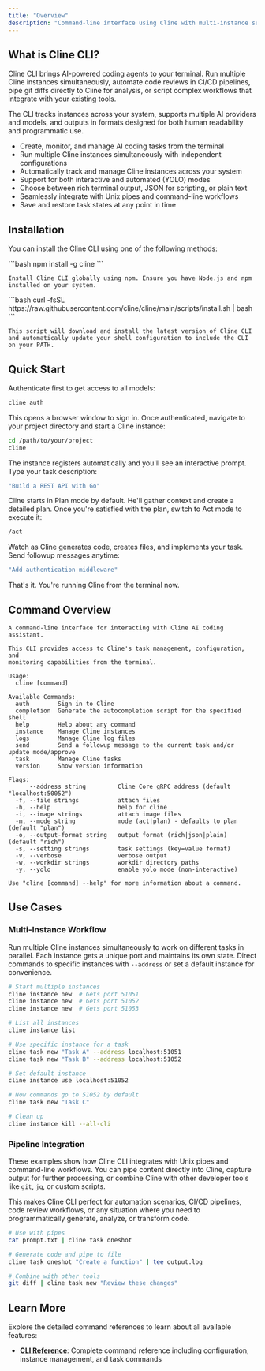 ```yaml
---
title: "Overview"
description: "Command-line interface using Cline with multi-instance support, task management, and pipeline integration"
---
```


## What is Cline CLI?

Cline CLI brings AI-powered coding agents to your terminal. Run multiple Cline
instances simultaneously, automate code reviews in CI/CD pipelines, pipe git
diffs directly to Cline for analysis, or script complex workflows that integrate
with your existing tools.

The CLI tracks instances across your system, supports multiple AI providers and
models, and outputs in formats designed for both human readability and
programmatic use.

- Create, monitor, and manage AI coding tasks from the terminal
- Run multiple Cline instances simultaneously with independent configurations
- Automatically track and manage Cline instances across your system
- Support for both interactive and automated (YOLO) modes
- Choose between rich terminal output, JSON for scripting, or plain text
- Seamlessly integrate with Unix pipes and command-line workflows
- Save and restore task states at any point in time

## Installation

You can install the Cline CLI using one of the following methods:

<Tabs>
  <Tab title="NPM">
    ```bash
    npm install -g cline
    ```
    
    Install Cline CLI globally using npm. Ensure you have Node.js and npm installed on your system.
  </Tab>

  <Tab title="Install Script">
    ```bash
    curl -fsSL https://raw.githubusercontent.com/cline/cline/main/scripts/install.sh | bash
    ```
    
    This script will download and install the latest version of Cline CLI and automatically update your shell configuration to include the CLI on your PATH.
  </Tab>
</Tabs>

## Quick Start

Authenticate first to get access to all models:

```bash
cline auth
```

This opens a browser window to sign in. Once authenticated, navigate to your
project directory and start a Cline instance:

```bash
cd /path/to/your/project
cline
```

The instance registers automatically and you'll see an interactive prompt. Type
your task description:

```bash
"Build a REST API with Go"
```

Cline starts in Plan mode by default. He'll gather context and create a detailed
plan. Once you're satisfied with the plan, switch to Act mode to execute it:

```bash
/act
```

Watch as Cline generates code, creates files, and implements your task. Send
followup messages anytime:

```bash
"Add authentication middleware"
```

That's it. You're running Cline from the terminal now.

## Command Overview

```
A command-line interface for interacting with Cline AI coding assistant.

This CLI provides access to Cline's task management, configuration, and
monitoring capabilities from the terminal.

Usage:
  cline [command]

Available Commands:
  auth        Sign in to Cline
  completion  Generate the autocompletion script for the specified shell
  help        Help about any command
  instance    Manage Cline instances
  logs        Manage Cline log files
  send        Send a followup message to the current task and/or update mode/approve
  task        Manage Cline tasks
  version     Show version information

Flags:
      --address string         Cline Core gRPC address (default "localhost:50052")
  -f, --file strings           attach files
  -h, --help                   help for cline
  -i, --image strings          attach image files
  -m, --mode string            mode (act|plan) - defaults to plan (default "plan")
  -o, --output-format string   output format (rich|json|plain) (default "rich")
  -s, --setting strings        task settings (key=value format)
  -v, --verbose                verbose output
  -w, --workdir strings        workdir directory paths
  -y, --yolo                   enable yolo mode (non-interactive)

Use "cline [command] --help" for more information about a command.
```

## Use Cases

### Multi-Instance Workflow

Run multiple Cline instances simultaneously to work on different tasks in
parallel. Each instance gets a unique port and maintains its own state. Direct
commands to specific instances with `--address` or set a default instance for
convenience.

```bash
# Start multiple instances
cline instance new  # Gets port 51051
cline instance new  # Gets port 51052
cline instance new  # Gets port 51053

# List all instances
cline instance list

# Use specific instance for a task
cline task new "Task A" --address localhost:51051
cline task new "Task B" --address localhost:51052

# Set default instance
cline instance use localhost:51052

# Now commands go to 51052 by default
cline task new "Task C"

# Clean up
cline instance kill --all-cli
```

### Pipeline Integration

These examples show how Cline CLI integrates with Unix pipes and command-line
workflows. You can pipe content directly into Cline, capture output for further
processing, or combine Cline with other developer tools like `git`, `jq`, or
custom scripts.

This makes Cline CLI perfect for automation scenarios, CI/CD pipelines, code
review workflows, or any situation where you need to programmatically generate,
analyze, or transform code.

```bash
# Use with pipes
cat prompt.txt | cline task oneshot

# Generate code and pipe to file
cline task oneshot "Create a function" | tee output.log

# Combine with other tools
git diff | cline task new "Review these changes"
```

## Learn More

Explore the detailed command references to learn about all available features:

- **[CLI Reference](/cline-cli/cli-reference)**: Complete command
  reference including configuration, instance management, and task commands

